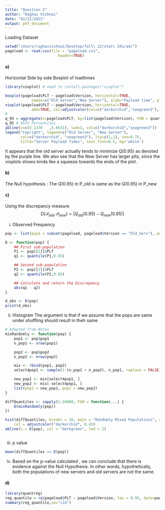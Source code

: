 ```yaml
---
title: "Question 2"
author: "Raghav Vishnoi"
date: "02/12/2022"
output: pdf_document
---
```




Loading Dataset
```r
setwd("/Users/raghavvishnoi/Desktop/fall\ 22/stat\ 341/a4/")
pageload <- read.csv(file = "pageload.csv", 
                        header=TRUE)
```

#### a)
Horizontal Side by side Boxplot of loadtimes 
```r
library(vioplot) # need to install.packages("vioplot")

boxplot(pageload$PLT ~ pageload$Version, horizontal=TRUE, 
			names=c("Old Server","New Server"), xlab="Payload time", ylab="Server Version", main="...", col = adjustcolor(col = c("darkorchid","seagreen3"), alpha = 0.5))
vioplot(pageload$PLT ~ pageload$Version, horizontal=TRUE,
			add=TRUE, col=adjustcolor(col=c("darkorchid","seagreen3"), alpha=0.5))
# 			
q_95 = aggregate(x=pageload$PLT, by=list(pageload$Version), FUN = quantile, probs = 0.95 )
q_95 # 95th Percentiles
abline(v=c(5.1370	,5.6631), lwd=3, col=c("darkorchid","seagreen3"))
legend("topright", legend=c("Old Server", "New Server"),
       col=c("darkorchid", "seagreen3"), lty=c(1,1), cex=0.75,
       title="Server Payload Times", text.font=0.5, bg='white')

```

It appears that the old server actually tends to minimize Q(0.95) as denoted by the purple line. We also see that the New Server has larger plts, since the vioplots shows kinda like a squeeze towards the ends of the plot.


#### b) 
The Null hypothesis : The Q(0.95) in P_old is same as the  Q(0.95) in P_new


#### c)
Using the discrepancy measure $$D(\mathcal{P}_{old},\mathcal{P}_{new}) = |Q_{old}(0.95)-Q_{new}(0.95)|$$

i. Observed Frequency 
```r
pop <- list(pop1 = subset(pageload, pageload$Version == "Old_Serv"), pop2 = subset(pageload,pageload$Version == "New_Serv"))

D <- function(pop) {
    ## First sub-population
    P1 <- pop[[1]]$PLT
    q1 <- quantile(P1,0.95)

    ## Second sub-population
    P2 <- pop[[2]]$PLT
    q2 <- quantile(P2,0.95)

    ## Calculate and return the Discrepancy
    abs(q1 - q2)
}

d_obs <- D(pop)
print(d_obs)

```

ii. Histogram
The argument is that if we assume that the pops are same under shuffling should result in theh same
```r
# Adopted from Notes
mixRandomly <- function(pop) {
    pop1 <- pop$pop1
    n_pop1 <- nrow(pop1)

    pop2 <- pop$pop2
    n_pop2 <- nrow(pop2)

    mix <- rbind(pop1, pop2)
    select4pop1 <- sample(1:(n_pop1 + n_pop2), n_pop1, replace = FALSE)

    new_pop1 <- mix[select4pop1, ]
    new_pop2 <- mix[-select4pop1, ]
    list(pop1 = new_pop1, pop2 = new_pop2)
}

diffQuantiles <- sapply(1:10000, FUN = function(...) {
    D(mixRandomly(pop))
})

hist(diffQuantiles, breaks = 20, main = "Randomly Mixed Populations", xlab = "Discrepancy D",
    col = adjustcolor("darkorchid", 0.4))
abline(v = D(pop), col = "darkgreen", lwd = 2)



```

iii. p value
```r
mean(diffQuantiles >= D(pop))
```

iv. 
Based on the p-value calculated , we can conclude that there is evidence against
the Null Hypothesis. In other words, hypothetically, both the populations of new servers and old servers are not the same. 

#### d)
```r
library(quantreg)
reg_quantile = rq(pageload$PLT ~ pageload$Version, tau = 0.95, data=pageload)
summary(reg_quantile,se="iid")
```



